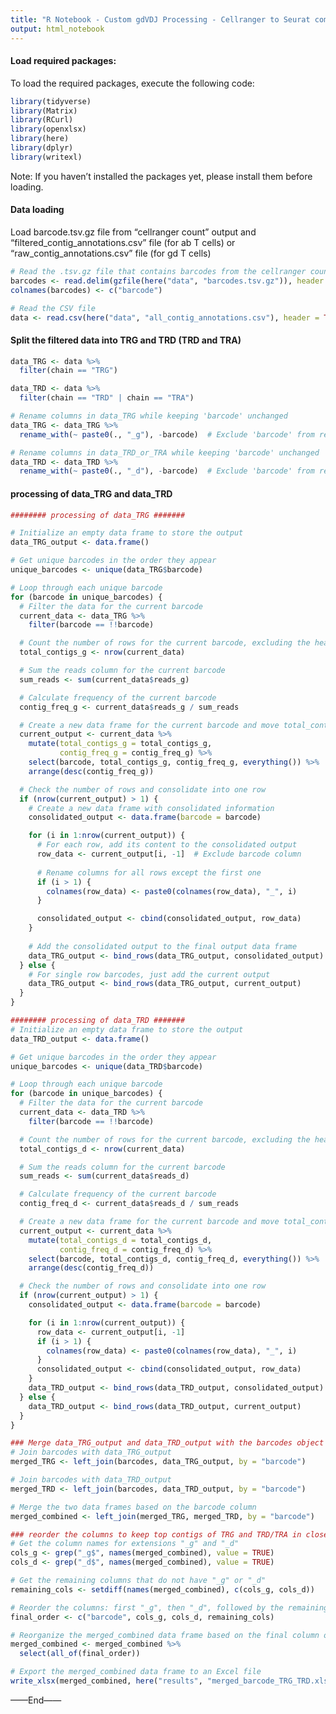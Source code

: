 ```yaml
---
title: "R Notebook - Custom gdVDJ Processing - Cellranger to Seurat compatible format"
output: html_notebook
---
```


#### Load required packages:
To load the required packages, execute the following code:

```r
library(tidyverse)
library(Matrix)
library(RCurl)
library(openxlsx)
library(here)
library(dplyr)
library(writexl)
```

Note: If you haven't installed the packages yet, please install them before loading.

#### Data loading
Load barcode.tsv.gz file from "cellranger count" output and "filtered_contig_annotations.csv" file (for ab T cells) or "raw_contig_annotations.csv" file (for gd T cells)
```r
# Read the .tsv.gz file that contains barcodes from the cellranger count output
barcodes <- read.delim(gzfile(here("data", "barcodes.tsv.gz")), header = FALSE, stringsAsFactors = FALSE)
colnames(barcodes) <- c("barcode")

# Read the CSV file
data <- read.csv(here("data", "all_contig_annotations.csv"), header = TRUE, stringsAsFactors = FALSE)
```

#### Split the filtered data into TRG and TRD (TRD and TRA)
```r

data_TRG <- data %>%
  filter(chain == "TRG")

data_TRD <- data %>%
  filter(chain == "TRD" | chain == "TRA")

# Rename columns in data_TRG while keeping 'barcode' unchanged
data_TRG <- data_TRG %>%
  rename_with(~ paste0(., "_g"), -barcode)  # Exclude 'barcode' from renaming

# Rename columns in data_TRD_or_TRA while keeping 'barcode' unchanged
data_TRD <- data_TRD %>%
  rename_with(~ paste0(., "_d"), -barcode)  # Exclude 'barcode' from renaming
```

#### processing of data_TRG and data_TRD

```r
######## processing of data_TRG #######

# Initialize an empty data frame to store the output
data_TRG_output <- data.frame()

# Get unique barcodes in the order they appear
unique_barcodes <- unique(data_TRG$barcode)

# Loop through each unique barcode
for (barcode in unique_barcodes) {
  # Filter the data for the current barcode
  current_data <- data_TRG %>%
    filter(barcode == !!barcode)

  # Count the number of rows for the current barcode, excluding the header
  total_contigs_g <- nrow(current_data)

  # Sum the reads column for the current barcode
  sum_reads <- sum(current_data$reads_g)

  # Calculate frequency of the current barcode
  contig_freq_g <- current_data$reads_g / sum_reads

  # Create a new data frame for the current barcode and move total_contigs column
  current_output <- current_data %>%
    mutate(total_contigs_g = total_contigs_g,
           contig_freq_g = contig_freq_g) %>%
    select(barcode, total_contigs_g, contig_freq_g, everything()) %>%
    arrange(desc(contig_freq_g))

  # Check the number of rows and consolidate into one row
  if (nrow(current_output) > 1) {
    # Create a new data frame with consolidated information
    consolidated_output <- data.frame(barcode = barcode)

    for (i in 1:nrow(current_output)) {
      # For each row, add its content to the consolidated output
      row_data <- current_output[i, -1]  # Exclude barcode column
      
      # Rename columns for all rows except the first one
      if (i > 1) {
        colnames(row_data) <- paste0(colnames(row_data), "_", i)
      }

      consolidated_output <- cbind(consolidated_output, row_data)
    }
    
    # Add the consolidated output to the final output data frame
    data_TRG_output <- bind_rows(data_TRG_output, consolidated_output)
  } else {
    # For single row barcodes, just add the current output
    data_TRG_output <- bind_rows(data_TRG_output, current_output)
  }
}

######## processing of data_TRD #######
# Initialize an empty data frame to store the output
data_TRD_output <- data.frame()

# Get unique barcodes in the order they appear
unique_barcodes <- unique(data_TRD$barcode)

# Loop through each unique barcode
for (barcode in unique_barcodes) {
  # Filter the data for the current barcode
  current_data <- data_TRD %>%
    filter(barcode == !!barcode)

  # Count the number of rows for the current barcode, excluding the header
  total_contigs_d <- nrow(current_data)

  # Sum the reads column for the current barcode
  sum_reads <- sum(current_data$reads_d)

  # Calculate frequency of the current barcode
  contig_freq_d <- current_data$reads_d / sum_reads

  # Create a new data frame for the current barcode and move total_contigs column
  current_output <- current_data %>%
    mutate(total_contigs_d = total_contigs_d,
           contig_freq_d = contig_freq_d) %>%
    select(barcode, total_contigs_d, contig_freq_d, everything()) %>%
    arrange(desc(contig_freq_d))

  # Check the number of rows and consolidate into one row
  if (nrow(current_output) > 1) {
    consolidated_output <- data.frame(barcode = barcode)

    for (i in 1:nrow(current_output)) {
      row_data <- current_output[i, -1]
      if (i > 1) {
        colnames(row_data) <- paste0(colnames(row_data), "_", i)
      }
      consolidated_output <- cbind(consolidated_output, row_data)
    }
    data_TRD_output <- bind_rows(data_TRD_output, consolidated_output)
  } else {
    data_TRD_output <- bind_rows(data_TRD_output, current_output)
  }
}

### Merge data_TRG_output and data_TRD_output with the barcodes object
# Join barcodes with data_TRG_output
merged_TRG <- left_join(barcodes, data_TRG_output, by = "barcode")

# Join barcodes with data_TRD_output
merged_TRD <- left_join(barcodes, data_TRD_output, by = "barcode")

# Merge the two data frames based on the barcode column
merged_combined <- left_join(merged_TRG, merged_TRD, by = "barcode")

### reorder the columns to keep top contigs of TRG and TRD/TRA in close proximity. Finally export the merged_combined as an excel file
# Get the column names for extensions "_g" and "_d"
cols_g <- grep("_g$", names(merged_combined), value = TRUE)
cols_d <- grep("_d$", names(merged_combined), value = TRUE)

# Get the remaining columns that do not have "_g" or "_d"
remaining_cols <- setdiff(names(merged_combined), c(cols_g, cols_d))

# Reorder the columns: first "_g", then "_d", followed by the remaining columns
final_order <- c("barcode", cols_g, cols_d, remaining_cols)

# Reorganize the merged_combined data frame based on the final column order
merged_combined <- merged_combined %>%
  select(all_of(final_order))

# Export the merged_combined data frame to an Excel file
write_xlsx(merged_combined, here("results", "merged_barcode_TRG_TRD.xlsx"))
```


------End------